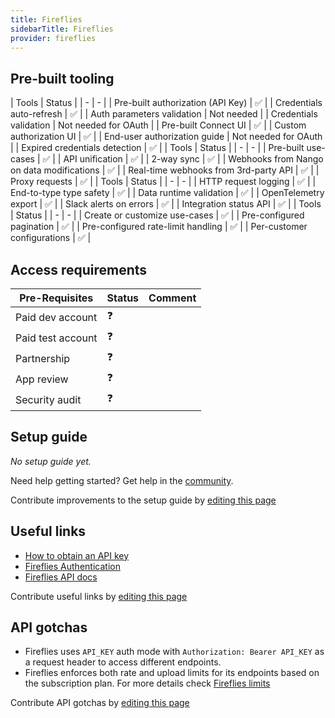 ```yaml
---
title: Fireflies
sidebarTitle: Fireflies
provider: fireflies
---
```




<Overview />

## Pre-built tooling

<AccordionGroup>
<Accordion title="✅ Authorization">
| Tools | Status |
| - | - |
| Pre-built authorization (API Key) | ✅ |
| Credentials auto-refresh | ✅ |
| Auth parameters validation | Not needed |
| Credentials validation | Not needed for OAuth |
| Pre-built Connect UI | ✅ |
| Custom authorization UI | ✅ |
| End-user authorization guide | Not needed for OAuth |
| Expired credentials detection | ✅ |
</Accordion>
<Accordion title="✅ Read & write data">
| Tools | Status |
| - | - |
| Pre-built use-cases | ✅ |
| API unification | ✅ |
| 2-way sync | ✅ |
| Webhooks from Nango on data modifications | ✅ |
| Real-time webhooks from 3rd-party API | ✅ |
| Proxy requests | ✅ |
</Accordion>
<Accordion title="✅ Observability & data quality">
| Tools | Status |
| - | - |
| HTTP request logging | ✅ |
| End-to-type type safety | ✅ |
| Data runtime validation | ✅ |
| OpenTelemetry export | ✅ |
| Slack alerts on errors | ✅ |
| Integration status API | ✅ |
</Accordion>
<Accordion title="✅ Customization">
| Tools | Status |
| - | - |
| Create or customize use-cases | ✅ |
| Pre-configured pagination | ✅ |
| Pre-configured rate-limit handling | ✅ |
| Per-customer configurations | ✅ |
</Accordion>
</AccordionGroup>

<PreBuiltUseCases />

## Access requirements
| Pre-Requisites | Status | Comment|
| - | - | - |
| Paid dev account | ❓ |  |
| Paid test account | ❓ |  |
| Partnership | ❓ | |
| App review | ❓ |  |
| Security audit | ❓ | |


## Setup guide

_No setup guide yet._

<Tip>Need help getting started? Get help in the [community](https://nango.dev/slack).</Tip>

<Note>Contribute improvements to the setup guide by [editing this page](https://github.com/nangohq/nango/tree/master/docs-v2/integrations/all/fireflies.mdx)</Note>


## Useful links

-   [How to obtain an API key](https://docs.fireflies.ai/fundamentals/authorization#acquiring-a-token)
-   [Fireflies Authentication](https://docs.fireflies.ai/fundamentals/authorization#making-an-authenticated-request)
-   [Fireflies API docs](https://docs.fireflies.ai/getting-started/introduction)

<Note>Contribute useful links by [editing this page](https://github.com/nangohq/nango/tree/master/docs-v2/integrations/all/fireflies.mdx)</Note>

## API gotchas

- Fireflies uses `API_KEY` auth mode with `Authorization: Bearer API_KEY` as a request header to access different endpoints.
- Fireflies enforces both rate and upload limits for its endpoints based on the subscription plan. For more details check [Fireflies limits](https://docs.fireflies.ai/fundamentals/limits)

<Note>Contribute API gotchas by [editing this page](https://github.com/nangohq/nango/tree/master/docs-v2/integrations/all/fireflies.mdx)</Note>